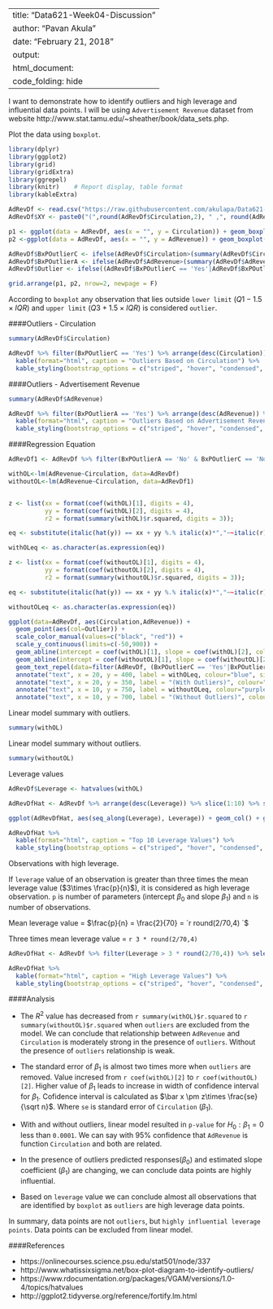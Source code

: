 
---
title: "Data621-Week04-Discussion"
author: "Pavan Akula"
date: "February 21, 2018"
output:
  html_document:
    code_folding: hide
---

I want to demonstrate how to identify outliers and high leverage and influential data points. I will be using `Advertisement Revenue` dataset from website http://www.stat.tamu.edu/~sheather/book/data_sets.php.

Plot the data using `boxplot`.

```r
library(dplyr)
library(ggplot2)
library(grid)
library(gridExtra)
library(ggrepel)
library(knitr)    # Report display, table format
library(kableExtra)

AdRevDf <- read.csv("https://raw.githubusercontent.com/akulapa/Data621-Week04-Discussion/master/AdRevenue.csv", header= TRUE, stringsAsFactors = F)
AdRevDf$XY <- paste0("(",round(AdRevDf$Circulation,2), " ,", round(AdRevDf$AdRevenue,2),")")

p1 <- ggplot(data = AdRevDf, aes(x = "", y = Circulation)) + geom_boxplot() + labs(title="Boxplot: Circulation",x="") + coord_flip()
p2 <-ggplot(data = AdRevDf, aes(x = "", y = AdRevenue)) + geom_boxplot() + labs(title="Boxplot: Advertisement Revenue",x="") + coord_flip()

AdRevDf$BxPOutlierC <- ifelse(AdRevDf$Circulation>(summary(AdRevDf$Circulation)[5]+1.5*IQR(AdRevDf$Circulation)),'Yes','No')
AdRevDf$BxPOutlierA <- ifelse(AdRevDf$AdRevenue>(summary(AdRevDf$AdRevenue)[5]+1.5*IQR(AdRevDf$AdRevenue)),'Yes','No')
AdRevDf$Outlier <- ifelse((AdRevDf$BxPOutlierC == 'Yes'|AdRevDf$BxPOutlierA == 'Yes'),'Yes','No')

grid.arrange(p1, p2, nrow=2, newpage = F)
```

According to `boxplot` any observation that lies outside `lower limit` $(Q1 - 1.5\times IQR)$ and `upper limit` $(Q3 + 1.5\times IQR)$ is considered `outlier`.

####Outliers - Circulation

```r
summary(AdRevDf$Circulation)

AdRevDf %>% filter(BxPOutlierC == 'Yes') %>% arrange(desc(Circulation)) %>% select(Magazine, AdRevenue, Circulation) %>% 
  kable(format="html", caption = "Outliers Based on Circulation") %>% 
  kable_styling(bootstrap_options = c("striped", "hover", "condensed", "responsive"), full_width = F, position = "left")

```

####Outliers - Advertisement Revenue

```r
summary(AdRevDf$AdRevenue)

AdRevDf %>% filter(BxPOutlierA == 'Yes') %>% arrange(desc(AdRevenue)) %>% select(Magazine, AdRevenue, Circulation) %>% 
  kable(format="html", caption = "Outliers Based on Advertisement Revenue") %>% 
  kable_styling(bootstrap_options = c("striped", "hover", "condensed", "responsive"), full_width = F, position = "left")

```


####Regression Equation


```r

AdRevDf1 <- AdRevDf %>% filter(BxPOutlierA == 'No' & BxPOutlierC == 'No')

withOL<-lm(AdRevenue~Circulation, data=AdRevDf)
withoutOL<-lm(AdRevenue~Circulation, data=AdRevDf1)


z <- list(xx = format(coef(withOL)[1], digits = 4),
          yy = format(coef(withOL)[2], digits = 4),
          r2 = format(summary(withOL)$r.squared, digits = 3));

eq <- substitute(italic(hat(y)) == xx + yy %.% italic(x)*","~~italic(r)^2~"="~r2,z)

withOLeq <- as.character(as.expression(eq))

z <- list(xx = format(coef(withoutOL)[1], digits = 4),
          yy = format(coef(withoutOL)[2], digits = 4),
          r2 = format(summary(withoutOL)$r.squared, digits = 3));

eq <- substitute(italic(hat(y)) == xx + yy %.% italic(x)*","~~italic(r)^2~"="~r2,z)

withoutOLeq <- as.character(as.expression(eq))

ggplot(data=AdRevDf, aes(Circulation,AdRevenue)) + 
  geom_point(aes(col=Outlier)) + 
  scale_color_manual(values=c("black", "red")) +
  scale_y_continuous(limits=c(-50,900)) +
  geom_abline(intercept = coef(withOL)[1], slope = coef(withOL)[2], color="blue") +
  geom_abline(intercept = coef(withoutOL)[1], slope = coef(withoutOL)[2], color="purple") +
  geom_text_repel(data=filter(AdRevDf, (BxPOutlierC == 'Yes'|BxPOutlierA == 'Yes')), aes(label=XY), size=3) +
  annotate("text", x = 20, y = 400, label = withOLeq, colour="blue", size = 3, parse=T) +
  annotate("text", x = 20, y = 350, label = "(With Outliers)", colour="blue", size = 3) + 
  annotate("text", x = 10, y = 750, label = withoutOLeq, colour="purple", size = 3, parse=T) +
  annotate("text", x = 10, y = 700, label = "(Without Outliers)", colour="purple", size = 3)

```

Linear model summary with outliers.

```r
summary(withOL)
```

Linear model summary without outliers.

```r
summary(withoutOL)
```

Leverage values
```r
AdRevDf$Leverage <- hatvalues(withOL)

AdRevDfHat <- AdRevDf %>% arrange(desc(Leverage)) %>% slice(1:10) %>% select(Magazine, XY, Leverage, Outlier)

ggplot(AdRevDfHat, aes(seq_along(Leverage), Leverage)) + geom_col() + geom_text(data=AdRevDfHat, aes(label=round(Leverage,2)), size=3, vjust=0) + labs(x="", y="Leverage", title = "Top 10 Leverage Values")

```

```r
AdRevDfHat %>%  
  kable(format="html", caption = "Top 10 Leverage Values") %>% 
  kable_styling(bootstrap_options = c("striped", "hover", "condensed", "responsive"), full_width = F, position = "left")
```

Observations with high leverage. 

If `leverage` value of an observation is greater than three times the mean leverage value ($3\times \frac{p}{n}$),  it is considered as high leverage observation. `p` is number of parameters (intercept $\beta_0$ and slope $\beta_1$) and `n` is number of observations.

Mean leverage value = $\frac{p}{n} = \frac{2}{70} = `r round(2/70,4) `$

Three times mean leverage value = `r 3 * round(2/70,4) `

```r
AdRevDfHat <- AdRevDf %>% filter(Leverage > 3 * round(2/70,4)) %>% select(Magazine, XY, Leverage, Outlier)

AdRevDfHat %>%  
  kable(format="html", caption = "High Leverage Values") %>% 
  kable_styling(bootstrap_options = c("striped", "hover", "condensed", "responsive"), full_width = F, position = "left")

```


####Analysis

- The $R^2$ value has decreased from `r summary(withOL)$r.squared` to `r summary(withoutOL)$r.squared` when `outliers` are excluded from the model. We can conclude that relationship between `AdRevenue` and `Circulation` is moderately strong in the presence of `outliers`. Without the presence of `outliers` relationship is weak.

- The standard error of $\beta_1$ is almost two times more when `outliers` are removed. Value incresed from `r coef(withOL)[2]` to `r coef(withoutOL)[2]`. Higher value of $\beta_1$ leads to increase in width of confidence interval for $\beta_1$. Cofidence interval is calculated as $\bar x \pm z\times \frac{se}{\sqrt n}$. Where `se` is standard error of `Circulation` ($\beta_1$). 

- With and without outliers, linear model resulted in `p-value` for $H_0: \beta_1 = 0$ less than `0.0001`. We can say with 95% confidence that `AdRevenue` is function `Circulation` and both are related.

- In the presence of outliers predicted responses($\beta_0$) and estimated slope coefficient ($\beta_1$) are changing, we can conclude data points are highly influential.

- Based on `leverage` value we can conclude almost all observations that are identified by `boxplot` as `outliers` are high leverage data points.

In summary, data points are not `outliers`, but `highly influential leverage points`. Data points can be excluded from linear model.

####References

- https://onlinecourses.science.psu.edu/stat501/node/337
- http://www.whatissixsigma.net/box-plot-diagram-to-identify-outliers/
- https://www.rdocumentation.org/packages/VGAM/versions/1.0-4/topics/hatvalues
- http://ggplot2.tidyverse.org/reference/fortify.lm.html

